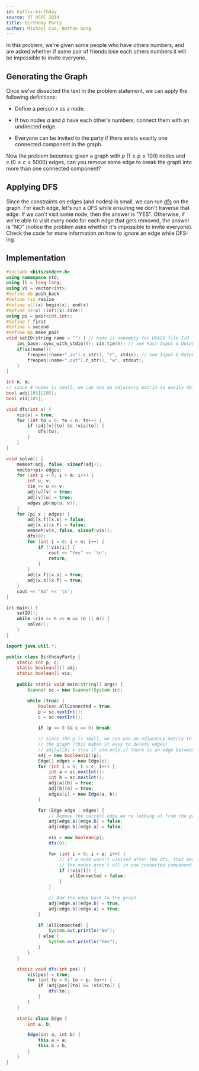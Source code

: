 ```yaml
---
id: kattis-birthday
source: VT HSPC 2014
title: Birthday Party
author: Michael Cao, Nathan Gong
---
```


In this problem, we're given some people who have others numbers, and are asked
whether if some pair of friends lose each others numbers it will be impossible
to invite everyone.

## Generating the Graph

Once we've dissected the text in the problem statement, we can apply the
following definitions:

- Define a person $x$ as a node.

- If two nodes $a$ and $b$ have each other's numbers, connect them with an
undirected edge.

- Everyone can be invited to the party if there exists exactly one connected
component in the graph.

Now the problem becomes: given a graph with $p \: (1 \leq p \leq 100)$ nodes and
$c \: (0 \leq c \leq 5000)$ edges, can you remove some edge to break the graph
into more than one connected component?

## Applying DFS

Since the constraints on edges (and nodes) is small, we can run
[dfs](/silver/dfs/) on the graph. For each edge, let's run a DFS while ensuring
we don't traverse that edge. If we can't visit some node, then the answer is
"YES". Otherwise, if we're able to visit every node for each edge that gets
removed, the answer is "NO" (notice the problem asks whether it's impossible to
invite everyone). Check the code for more information on how to ignore an edge
while DFS-ing.

## Implementation

<LanguageSection>

<CPPSection>

```cpp
#include <bits/stdc++.h>
using namespace std;
using ll = long long;
using vi = vector<int>;
#define pb push_back
#define rsz resize
#define all(x) begin(x), end(x)
#define sz(x) (int)(x).size()
using pi = pair<int,int>;
#define f first
#define s second
#define mp make_pair
void setIO(string name = "") { // name is nonempty for USACO file I/O
	ios_base::sync_with_stdio(0); cin.tie(0); // see Fast Input & Output
	if(sz(name)){
		freopen((name+".in").c_str(), "r", stdin); // see Input & Output
		freopen((name+".out").c_str(), "w", stdout);
	}
}

int n, m;
// since # nodes is small, we can use an adjacency matrix to easily delete edges
bool adj[105][105];
bool vis[105];

void dfs(int v) {
	vis[v] = true;
	for (int to = 0; to < n; to++) {
		if (adj[v][to] && !vis[to]) {
			dfs(to);
		}
	}
}

void solve() {
	memset(adj, false, sizeof(adj));
	vector<pi> edges;
	for (int i = 0; i < m; i++) {
		int u, v;
		cin >> u >> v;
		adj[u][v] = true;
		adj[v][u] = true;
		edges.pb(mp(u, v));
	}
	for (pi x : edges) {
		adj[x.f][x.s] = false;
		adj[x.s][x.f] = false;
		memset(vis, false, sizeof(vis));
		dfs(0);
		for (int i = 0; i < n; i++) {
			if (!vis[i]) {
				cout << "Yes" << '\n';
				return;
			}
		}
		adj[x.f][x.s] = true;
		adj[x.s][x.f] = true;
	}
	cout << "No" << '\n';
}

int main() {
	setIO();
	while (cin >> n >> m && (n || m)) {
		solve();
	}
}
```

</CPPSection>

<JavaSection>

```java
import java.util.*;

public class BirthdayParty {
	static int p, c;
	static boolean[][] adj;
	static boolean[] vis;
	
	public static void main(String[] args) {
		Scanner sc = new Scanner(System.in);

		while (true) {
			boolean allConnected = true;
			p = sc.nextInt();
			c = sc.nextInt();

			if (p == 0 && c == 0) break;

			// Since the p is small, we can use an adjacency matrix to store
			// the graph (this makes it easy to delete edges)
			// adj[a][b] = true if and only if there is an edge between a and b
			adj = new boolean[p][p];
			Edge[] edges = new Edge[c];
			for (int i = 0; i < c; i++) {
				int a = sc.nextInt();
				int b = sc.nextInt();
				adj[a][b] = true;
				adj[b][a] = true;
				edges[i] = new Edge(a, b);
			}

			for (Edge edge : edges) {
				// Remove the current edge we're looking at from the graph
				adj[edge.a][edge.b] = false;
				adj[edge.b][edge.a] = false;

				vis = new boolean[p];
				dfs(0);

				for (int i = 0; i < p; i++) {
					// If a node wasn't visited after the dfs, that means that
					// the nodes aren't all in one connected component
					if (!vis[i]) {
						allConnected = false;
					}
				}

				// Add the edge back to the graph
				adj[edge.a][edge.b] = true;
				adj[edge.b][edge.a] = true;
			}

			if (allConnected) {
				System.out.println("No");
			} else {
				System.out.println("Yes");
			}
		}
	}

	static void dfs(int pos) {
		vis[pos] = true;
		for (int to = 0; to < p; to++) {
			if (adj[pos][to] && !vis[to]) {
				dfs(to);
			}
		}
	}

	static class Edge {
		int a, b;

		Edge(int a, int b) {
			this.a = a;
			this.b = b;
		}
	}
}
```

</JavaSection>

</LanguageSection>
